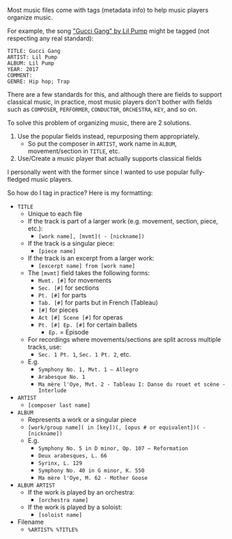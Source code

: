 Most music files come with tags (metadata info) to help music players organize music.

For example, the song ["Gucci Gang" by Lil Pump](https://en.wikipedia.org/wiki/Gucci_Gang) might be tagged (not respecting any real standard):
```
TITLE: Gucci Gang
ARTIST: Lil Pump
ALBUM: Lil Pump
YEAR: 2017
COMMENT:
GENRE: Hip hop; Trap
```
There are a few standards for this, and although there are fields to support classical music, in practice, most music players don't bother with fields such as `COMPOSER`, `PERFORMER`, `CONDUCTOR`, `ORCHESTRA`, `KEY`, and so on.

To solve this problem of organizing music, there are 2 solutions.
1. Use the popular fields instead, repurposing them appropriately.
    * So put the composer in `ARTIST`, work name in `ALBUM`, movement/section in `TITLE`, etc.
2. Use/Create a music player that actually supports classical fields

I personally went with the former since I wanted to use popular fully-fledged music players.

So how do I tag in practice? Here is my formatting:
* `TITLE`
    * Unique to each file
    * If the track is part of a larger work (e.g. movement, section, piece, etc.):
        * `[work name], [mvmt]( - [nickname])`
    * If the track is a singular piece:
        * `[piece name]`
    * If the track is an excerpt from a larger work:
        * `[excerpt name] from [work name]`
    * The `[mvmt]` field takes the following forms:
        * `Mvmt. [#]` for movements
        * `Sec. [#]` for sections
        * `Pt. [#]` for parts
        * `Tab. [#]` for parts but in French (Tableau)
        * `[#]` for pieces
        * `Act [#] Scene [#]` for operas
        * `Pt. [#] Ep. [#]` for certain ballets
            * `Ep.` = Episode
    * For recordings where movements/sections are split across multiple tracks, use:
        * `Sec. 1 Pt. 1`, `Sec. 1 Pt. 2`, etc.
    * E.g.
        * `Symphony No. 1, Mvt. 1 – Allegro`
        * `Arabesque No. 1`
        * `Ma mère l'Oye, Mvt. 2 - Tableau I: Danse du rouet et scène - Interlude`
* `ARTIST`
    * `[composer last name]`
* `ALBUM`
    * Represents a work or a singular piece
    * `[work/group name]( in [key])(, [opus # or equivalent])( - [nickname])`
    * E.g.
        * `Symphony No. 5 in D minor, Op. 107 – Reformation`
        * `Deux arabesques, L. 66`
        * `Syrinx, L. 129`
        * `Symphony No. 40 in G minor, K. 550`
        * `Ma mère l'Oye, M. 62 - Mother Goose`
* `ALBUM ARTIST`
    * If the work is played by an orchestra:
        * `[orchestra name]`
    * If the work is played by a soloist:
        * `[soloist name]`
* Filename
    * `%ARTIST% %TITLE%`